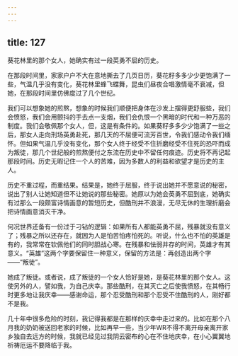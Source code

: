 ```yaml
---
---
---
```

title: 127
---



葵花林里的那个女人，她确实有过一段英勇不屈的历史。

在那段时间里，家家户户不大在意地撕去了几页日历，葵花籽多多少少更饱满了一些，气温几乎没有变化，葵花林里蜂飞蝶舞，昆虫们昼夜合唱激情毫不衰减，但她，在那段时间里仿佛度过了几个世纪。

我们可以想象她的煎熬，想象的时候我们顺便把身体在沙发上摆得更舒服些，我们会愤怒，我们会用颤抖的手去点一支烟，我们会仇恨一个黑暗的时代和一种万恶的制度。我们会敬佩那个女人，但，这是有条件的。如果葵籽多多少少饱满了一些之后，那女人走向刑场英勇赴死，那几天的不屈便可流芳百世，令我们感动令我们缅怀。但如果气温几乎没有变化，那个女人终于经受不住折磨经受不住死的恐吓而成为叛徒，那几个世纪般的煎熬便付之东流在历史中不留任何痕迹。历史将不再记起那段时间。历史无暇记住一个人的苦难，因为多数人的利益和欲望才是历史的主人。

历史不重过程，而重结果。结果是，她终于屈服，终于说出她并不愿意说的秘密，说出了别人让她知道但不让她说的那些秘密。她原以为她会英勇不屈到底，她确实有过那么一段颇富诗情画意的暂短历史，但酷刑并不浪漫，无尽无休的生理折磨会把诗情画意消灭干净。

何况世界还备有一份过于刁钻的逻辑：如果所有人都能英勇不屈，残暴就没有意义了；残暴之所以还存在，就因为人是怕苦怕疼怕死的。听说，什么也不怕的英雄是有的，我常常在钦佩他们的同时胆战心寒。在残暴和怯弱并存的时间，英雄才有其意义。“英雄”这两个字要保留住一种意义，保留的方法是：再创造出两个字——“叛徒”。

她成了叛徒。或者说，成了叛徒的一个女人恰好是她，是葵花林里的那个女人。这使另外的人，譬如我，为自己庆幸。那些酷刑，在其灭亡之后使我愤怒，在其畅行时更多地让我庆幸——感谢命运，那个忍受酷刑和那个忍受不住酷刑的人，刚好都不是我。

几十年中很多危险的时刻，我记得我都是在那样的庆幸中走过来的。比如在那个八月我的奶奶被送回老家的时候，比如再早一些，当少年WR不得不离开母亲离开家乡独自去远方的时候，我就已经见过我阴云密布的心在不住地庆幸，在小心翼翼地祈祷厄运不要降临于我。